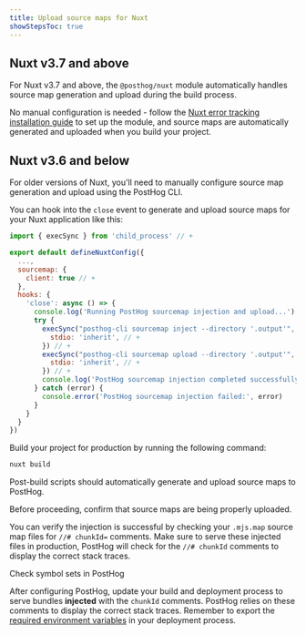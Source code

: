 ```yaml
---
title: Upload source maps for Nuxt
showStepsToc: true
---
```



## Nuxt v3.7 and above

For Nuxt v3.7 and above, the `@posthog/nuxt` module automatically handles source map generation and upload during the build process. 

No manual configuration is needed - follow the [Nuxt error tracking installation guide](/docs/error-tracking/installation/nuxt) to set up the module, and source maps are automatically generated and uploaded when you build your project.

## Nuxt v3.6 and below

For older versions of Nuxt, you'll need to manually configure source map generation and upload using the PostHog CLI.

<Steps>
<Step title="Install the PostHog CLI" badge="required">
<CLIDownload />
</Step>
<Step title="Authenticate the PostHog CLI" badge="required">
<CLIAuthenticate />
</Step>
<Step title="Generate source maps during build" badge="required">

You can hook into the `close` event to generate and upload source maps for your Nuxt application like this:

```js file=nuxt.config.js
import { execSync } from 'child_process' // +

export default defineNuxtConfig({
  ...,
  sourcemap: {
    client: true // +
  },
  hooks: {
    'close': async () => {
      console.log('Running PostHog sourcemap injection and upload...')
      try {
        execSync("posthog-cli sourcemap inject --directory '.output'", { // +
          stdio: 'inherit', // +
        }) // +
        execSync("posthog-cli sourcemap upload --directory '.output'", { // +
          stdio: 'inherit', // +
        }) // + 
        console.log('PostHog sourcemap injection completed successfully') 
      } catch (error) {
        console.error('PostHog sourcemap injection failed:', error)
      }
    }
  }
})
```

</Step>
<Step title="Build your project for production" badge="required">

Build your project for production by running the following command:
```bash
nuxt build
```

Post-build scripts should automatically generate and upload source maps to PostHog.

</Step>

<Step checkpoint title="Verify source map upload" subtitle="Confirm source maps are being properly uploaded">

Before proceeding, confirm that source maps are being properly uploaded.

You can verify the injection is successful by checking your `.mjs.map` source map files for `//# chunkId=` comments. Make sure to serve these injected files in production, PostHog will check for the `//# chunkId` comments to display the correct stack traces.

<OSButton variant="secondary" asLink className="my-2" size="sm" to="https://app.posthog.com/settings/project-error-tracking#error-tracking-symbol-sets" external>
    Check symbol sets in PostHog
</OSButton>

</Step>

<Step title="Next steps" >

After configuring PostHog, update your build and deployment process to serve bundles **injected** with the `chunkId` comments. PostHog relies on these comments to display the correct stack traces. Remember to export the [required environment variables](#authenticating-the-posthog-cli) in your deployment process.

</Step>
</Steps>
